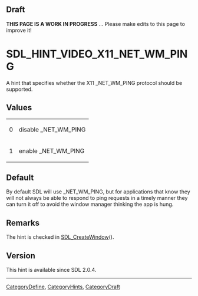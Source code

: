 == Draft ==

'''THIS PAGE IS A WORK IN PROGRESS''' ... Please make edits to this page to improve it!


<!-- #*^*^*^*^*See https://wiki.libsdl.org/SGEnumerations for details on editing this page*^*^*^*^* -->


= SDL_HINT_VIDEO_X11_NET_WM_PING =
A hint that specifies whether the X11 _NET_WM_PING protocol should be supported.




== Values ==
{|
|0
|disable _NET_WM_PING
|-
|1
|enable _NET_WM_PING
|}


== Default ==
By default SDL will use _NET_WM_PING, but for applications that know they will not always be able to respond to ping requests in a timely manner they can turn it off to avoid the window manager thinking the app is hung.



== Remarks ==
The hint is checked in [[SDL_CreateWindow]]().


== Version ==
This hint is available since SDL 2.0.4.

----
[[CategoryDefine]], [[CategoryHints]], [[CategoryDraft]]
<!-- #See the Style Guide for instructions on editing the footer. -->
